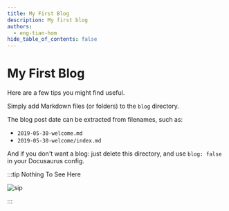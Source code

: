 ---
title: My First Blog
description: My first blog
authors:
  - eng-tian-hom
hide_table_of_contents: false
---

# My First Blog

Here are a few tips you might find useful.

Simply add Markdown files (or folders) to the `blog` directory.

The blog post date can be extracted from filenames, such as:

- `2019-05-30-welcome.md`
- `2019-05-30-welcome/index.md`

And if you don't want a blog: just delete this directory, and use `blog: false` in your Docusaurus config.

<!-- truncate -->

:::tip Nothing To See Here

![sip](./image.png)

:::